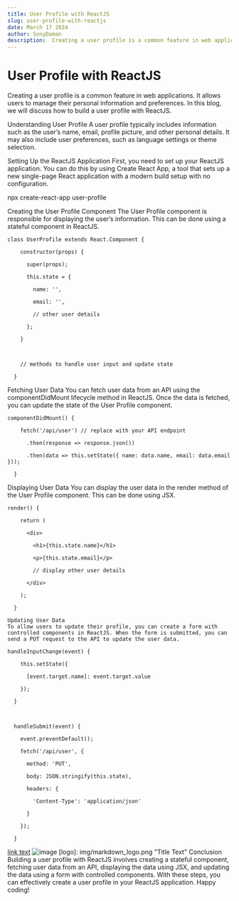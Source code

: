 ```yaml
---
title: User Profile with ReactJS
slug: user-profile-with-reactjs
date: March 17 2024
author: SonyDaman
description:  Creating a user profile is a common feature in web applications. It allows users to manage their personal information and preferences. In this blog, we will discuss how to build a user profile with ReactJS.
---
```


# User Profile with ReactJS


Creating a user profile is a common feature in web applications. It allows users to manage their personal information and preferences. In this blog, we will discuss how to build a user profile with ReactJS.




Understanding User Profile
A user profile typically includes information such as the user’s name, email, profile picture, and other personal details. It may also include user preferences, such as language settings or theme selection.

Setting Up the ReactJS Application
First, you need to set up your ReactJS application. You can do this by using Create React App, a tool that sets up a new single-page React application with a modern build setup with no configuration.

npx create-react-app user-profile

Creating the User Profile Component
The User Profile component is responsible for displaying the user’s information. This can be done using a stateful component in ReactJS.
```
class UserProfile extends React.Component {

    constructor(props) {

      super(props);

      this.state = {

        name: '',

        email: '',

        // other user details

      };

    }

 

    // methods to handle user input and update state

  }
```
Fetching User Data
You can fetch user data from an API using the componentDidMount lifecycle method in ReactJS. Once the data is fetched, you can update the state of the User Profile component.
```
componentDidMount() {

    fetch('/api/user') // replace with your API endpoint

      .then(response => response.json())

      .then(data => this.setState({ name: data.name, email: data.email }));

  }
```
Displaying User Data
You can display the user data in the render method of the User Profile component. This can be done using JSX.
```
render() {

    return (

      <div>

        <h1>{this.state.name}</h1>

        <p>{this.state.email}</p>

        // display other user details

      </div>

    );

  }

Updating User Data
To allow users to update their profile, you can create a form with controlled components in ReactJS. When the form is submitted, you can send a PUT request to the API to update the user data.

handleInputChange(event) {

    this.setState({

      [event.target.name]: event.target.value

    });

  }

 

  handleSubmit(event) {

    event.preventDefault();

    fetch('/api/user', {

      method: 'PUT',

      body: JSON.stringify(this.state),

      headers: {

        'Content-Type': 'application/json'

      }

    });

  }
```
[link text](http://dev.nodeca.com)
![image](http://unsplash.it/200/200)
[logo]: img/markdown_logo.png "Title Text"
Conclusion
Building a user profile with ReactJS involves creating a stateful component, fetching user data from an API, displaying the data using JSX, and updating the data using a form with controlled components. With these steps, you can effectively create a user profile in your ReactJS application. Happy coding!